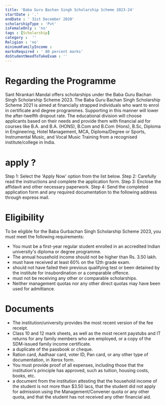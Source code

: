 ```yaml
---
title: 'Baba Guru Bachan Singh Scholarship Scheme 2023-24'
startDate : '.'
endDate : ' 31st December 2020'
scholarshipType : 'Pvt'
isFemaleOnly : 'no'
tags : [Scholarship]
category :  ''
Religion : 'no'
minimumFamilyIncome :
marksRequired : ' 80 percent marks'
doStudentNeedToTakeExam : ''
---
```


# Regarding the Programme
Sant Nirankari Mandal offers scholarships under the Baba Guru Bachan Singh Scholarship Scheme 2023. 
The Baba Guru Bachan Singh Scholarship Scheme 2021 is aimed at financially strapped individuals who want to enrol in certificate and degree programmes. 
Supporting in this manner will lower the after-twelfth dropout rate.
The educational division will choose applicants based on their needs and provide them with financial aid for courses like B.A. and B.A. (HONS), B.Com and B.Com (Hons), B.Sc, Diploma in Engineering, Hotel Management, MCA, Diploma/Degree or Sports, Instrumental Music, and Vocal Music Training from a recognised institute/college in India.



# apply ?
Step 1: Select the 'Apply Now' option from the list below.
Step 2: Carefully read the instructions and complete the application form.
Step 3: Enclose the affidavit and other necessary paperwork.
Step 4: Send the completed application form and any required documentation to the following address through express mail.


# Eligibility
To be eligible for the Baba Gurbachan Singh Scholarship Scheme 2023, you must meet the following requirements:

 - You must be a first-year regular student enrolled in an accredited Indian university's diploma or degree programme.
 - The annual household income should not be higher than Rs. 3.50 lakh.
 - must have received at least 60% on the 12th grade exam.
 - should not have failed their previous qualifying test or been detained by the institute for insubordination or a comparable offence.
 - must not be receiving any other or comparable scholarships.
 - Neither management quotas nor any other direct quotas may have been used for admittance.



# Documents

 - The institution/university provides the most recent version of the fee receipt.
 - Class 10 and 12 mark sheets, as well as the most recent paystubs and IT returns for any family members who are employed, or a copy of the SDM-issued family income certificate.
 - a duplicate of the passbook or cheque.
 - Ration card, Aadhaar card, voter ID, Pan card, or any other type of documentation, in Xerox form.
 - You must provide proof of all expenses, including those that the institution's principle has approved, such as tuition, housing costs, books, etc.
 - a document from the institution attesting that the household income of the student is not more than $3.50 lacs, that the student did not apply for admission using the Management/Convener quota or any other quota, and that the student has not received any other financial aid.
